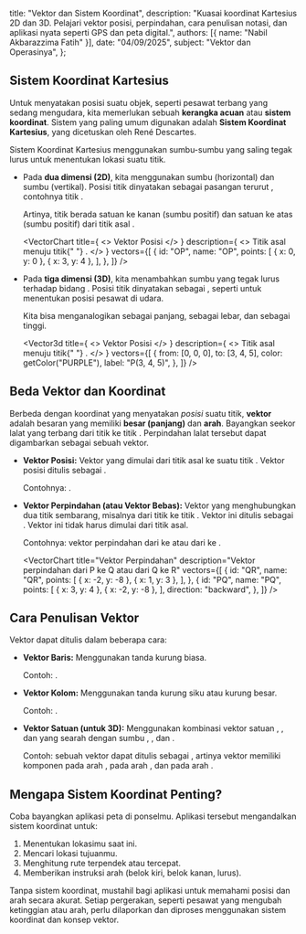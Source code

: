 
  title: "Vektor dan Sistem Koordinat",
  description: "Kuasai koordinat Kartesius 2D dan 3D. Pelajari vektor posisi, perpindahan, cara penulisan notasi, dan aplikasi nyata seperti GPS dan peta digital.",
  authors: [{ name: "Nabil Akbarazzima Fatih" }],
  date: "04/09/2025",
  subject: "Vektor dan Operasinya",
};

## Sistem Koordinat Kartesius

Untuk menyatakan posisi suatu objek, seperti pesawat terbang yang sedang mengudara, kita memerlukan sebuah **kerangka acuan** atau **sistem koordinat**. Sistem yang paling umum digunakan adalah **Sistem Koordinat Kartesius**, yang dicetuskan oleh René Descartes.

Sistem Koordinat Kartesius menggunakan sumbu-sumbu yang saling tegak lurus untuk menentukan lokasi suatu titik.

- Pada **dua dimensi (2D)**, kita menggunakan sumbu <InlineMath math="x" /> (horizontal) dan sumbu <InlineMath math="y" /> (vertikal). Posisi titik dinyatakan sebagai pasangan terurut <InlineMath math="(x, y)" />, contohnya titik <InlineMath math="P(3, 4)" />.

  Artinya, titik <InlineMath math="P" /> berada <InlineMath math="3" /> satuan ke kanan (sumbu <InlineMath math="x" /> positif) dan <InlineMath math="4" /> satuan ke atas (sumbu <InlineMath math="y" /> positif) dari titik asal <InlineMath math="O(0, 0)" />.

  <VectorChart
    title={
      <>
        Vektor Posisi <InlineMath math="P(3, 4)" />
      </>
    }
    description={
      <>
        Titik asal <InlineMath math="O(0, 0)" /> menuju titik{" "}
        <InlineMath math="P(3, 4)" />.
      </>
    }
    vectors={[
      {
        id: "OP",
        name: "OP",
        points: [
          { x: 0, y: 0 },
          { x: 3, y: 4 },
        ],
      },
    ]}
  />

- Pada **tiga dimensi (3D)**, kita menambahkan sumbu <InlineMath math="z" /> yang tegak lurus terhadap bidang <InlineMath math="xy" />. Posisi titik dinyatakan sebagai <InlineMath math="(x, y, z)" />, seperti untuk menentukan posisi pesawat di udara.

  Kita bisa menganalogikan <InlineMath math="x" /> sebagai panjang, <InlineMath math="y" /> sebagai lebar, dan <InlineMath math="z" /> sebagai tinggi.

  <Vector3d
    title={
      <>
        Vektor Posisi <InlineMath math="P(3, 4, 5)" />
      </>
    }
    description={
      <>
        Titik asal <InlineMath math="O(0, 0, 0)" /> menuju titik{" "}
        <InlineMath math="P(3, 4, 5)" />.
      </>
    }
    vectors={[
      {
        from: [0, 0, 0],
        to: [3, 4, 5],
        color: getColor("PURPLE"),
        label: "P(3, 4, 5)",
      },
    ]}
  />

## Beda Vektor dan Koordinat

Berbeda dengan koordinat yang menyatakan _posisi_ suatu titik, **vektor** adalah besaran yang memiliki **besar (panjang)** dan **arah**. Bayangkan seekor lalat yang terbang dari titik <InlineMath math="P(3, 4)" /> ke titik <InlineMath math="Q(-2, -8)" />. Perpindahan lalat tersebut dapat digambarkan sebagai sebuah vektor.

- **Vektor Posisi:** Vektor yang dimulai dari titik asal <InlineMath math="O(0, 0)" /> ke suatu titik <InlineMath math="P(x, y)" />. Vektor posisi <InlineMath math="P" /> ditulis sebagai <InlineMath math="\overrightarrow{OP}" />.

  Contohnya: <InlineMath math="\overrightarrow{OP} = (3, 4)" />.

- **Vektor Perpindahan (atau Vektor Bebas):** Vektor yang menghubungkan dua titik sembarang, misalnya dari titik <InlineMath math="P(x_P, y_P)" /> ke titik <InlineMath math="Q(x_Q, y_Q)" />. Vektor ini ditulis sebagai <InlineMath math="\overrightarrow{PQ}" />. Vektor ini tidak harus dimulai dari titik asal.

  Contohnya: vektor perpindahan dari <InlineMath math="P(3, 4)" /> ke <InlineMath math="Q(-2, -8)" /> atau dari <InlineMath math="Q(-2, -8)" /> ke <InlineMath math="R(1, 3)" />.

  <VectorChart
    title="Vektor Perpindahan"
    description="Vektor perpindahan dari P ke Q atau dari Q ke R"
    vectors={[
      {
        id: "QR",
        name: "QR",
        points: [
          { x: -2, y: -8 },
          { x: 1, y: 3 },
        ],
      },
      {
        id: "PQ",
        name: "PQ",
        points: [
          { x: 3, y: 4 },
          { x: -2, y: -8 },
        ],
        direction: "backward",
      },
    ]}
  />

## Cara Penulisan Vektor

Vektor dapat ditulis dalam beberapa cara:

- **Vektor Baris:** Menggunakan tanda kurung biasa.

  Contoh: <InlineMath math="\overrightarrow{OP} = (3, 4)" />.

- **Vektor Kolom:** Menggunakan tanda kurung siku atau kurung besar.

  Contoh: <InlineMath math="\overrightarrow{OP} = \begin{pmatrix} 3 \\ 4 \end{pmatrix}" />.

- **Vektor Satuan (untuk 3D):** Menggunakan kombinasi vektor satuan <InlineMath math="\mathbf{i}" />, <InlineMath math="\mathbf{j}" />, dan <InlineMath math="\mathbf{k}" /> yang searah dengan sumbu <InlineMath math="x" />, <InlineMath math="y" />, dan <InlineMath math="z" />.

  Contoh: sebuah vektor <InlineMath math="\overrightarrow{AB}" /> dapat ditulis sebagai <InlineMath math="\mathbf{i} - 3\mathbf{j} - 4\mathbf{k}" />, artinya vektor <InlineMath math="\overrightarrow{AB}" /> memiliki komponen <InlineMath math="1" /> pada arah <InlineMath math="x" />, <InlineMath math="-3" /> pada arah <InlineMath math="y" />, dan <InlineMath math="-4" /> pada arah <InlineMath math="z" />.

## Mengapa Sistem Koordinat Penting?

Coba bayangkan aplikasi peta di ponselmu. Aplikasi tersebut mengandalkan sistem koordinat untuk:

1.  Menentukan lokasimu saat ini.
2.  Mencari lokasi tujuanmu.
3.  Menghitung rute terpendek atau tercepat.
4.  Memberikan instruksi arah (belok kiri, belok kanan, lurus).

Tanpa sistem koordinat, mustahil bagi aplikasi untuk memahami posisi dan arah secara akurat. Setiap pergerakan, seperti pesawat yang mengubah ketinggian atau arah, perlu dilaporkan dan diproses menggunakan sistem koordinat dan konsep vektor.
